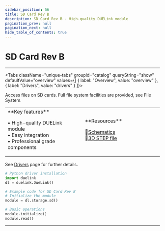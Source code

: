 ```yaml
---
sidebar_position: 56
title: SD Card Rev B
description: SD Card Rev B - High-quality DUELink module
pagination_prev: null
pagination_next: null
hide_table_of_contents: true
---
```



# SD Card Rev B

<ImageSection 
  product="stsdcard-b"
  tagline="SD Card Module"
/>

---

<Tabs className="unique-tabs" groupid="catalog" queryString="show" defaultValue="overview"
  values={[
    {
        label: "Overview",
        value: "overview"
    },
    {
        label: "Drivers",
        value: "drivers"
    }
]}>

<TabItem value="overview">

Access files on SD cards. Full file system facilities are provided, see File System.

<table><td width='50%'>
**Key features**

• High-quality DUELink module<br/>
• Easy integration<br/>
• Professional grade components<br/>

</td><td width='50%'>
**Resources**
 
📄[Schematics](/sch/gdl-stsdcard-b.pdf)<br/>
🔩[3D STEP file](/3d/gdl-stsdcard-b.step)<br/>
</td></table>

</TabItem>

<TabItem value="drivers">

See [Drivers](../../engine/drivers) page for further details.

```python
# Python driver installation
import duelink
dl = duelink.DueLink()

# Example code for SD Card Rev B
# Initialize the module
module = dl.storage.sd()

# Basic operations
module.initialize()
module.read()
```

</TabItem>


</Tabs>

---

<OrderSection
    product="DUELink SD Card B"
    partnumber="GDL-STSDCARD-B"
    price="$19.99"
/>

